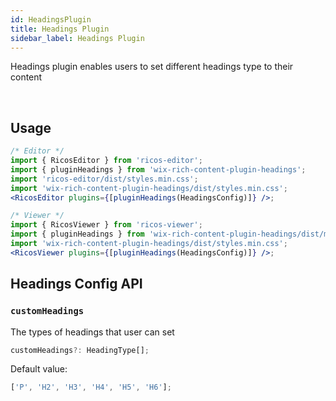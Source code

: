 ```yaml
---
id: HeadingsPlugin
title: Headings Plugin
sidebar_label: Headings Plugin
---
```



Headings plugin enables users to set different headings type to their content

<div className="card">
  <RicosEditorWithMobile
    content={createContent('Highlight the text and set heading using text formatting toolbar')}
    placeholder={'Type here!'}
    plugins={[pluginHeadings()]}
  />
</div>
<br />

## Usage

```jsx
/* Editor */
import { RicosEditor } from 'ricos-editor';
import { pluginHeadings } from 'wix-rich-content-plugin-headings';
import 'ricos-editor/dist/styles.min.css';
import 'wix-rich-content-plugin-headings/dist/styles.min.css';
<RicosEditor plugins={[pluginHeadings(HeadingsConfig)]} />;

/* Viewer */
import { RicosViewer } from 'ricos-viewer';
import { pluginHeadings } from 'wix-rich-content-plugin-headings/dist/module.viewer';
import 'wix-rich-content-plugin-headings/dist/styles.min.css';
<RicosViewer plugins={[pluginHeadings(HeadingsConfig)]} />;
```

## Headings Config API

### `customHeadings`

The types of headings that user can set

```jsx
customHeadings?: HeadingType[];
```

Default value:

```jsx
['P', 'H2', 'H3', 'H4', 'H5', 'H6'];
```
